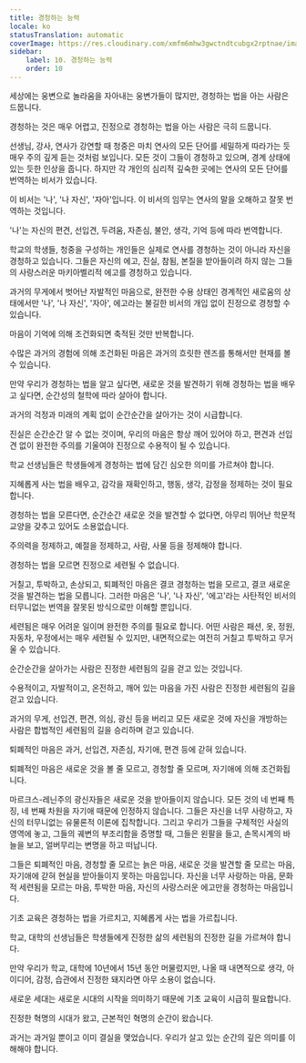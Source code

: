 ```yaml
---
title: 경청하는 능력
locale: ko
statusTranslation: automatic
coverImage: https://res.cloudinary.com/xmfm6mhw3gwctndtcubgx2rptnae/image/upload/v1740337243/small_cover_educacion_fundamental_a051170f1c.webp
sidebar:
    label: 10. 경청하는 능력
    order: 10
---
```

세상에는 웅변으로 놀라움을 자아내는 웅변가들이 많지만, 경청하는 법을 아는 사람은 드뭅니다.

경청하는 것은 매우 어렵고, 진정으로 경청하는 법을 아는 사람은 극히 드뭅니다.

선생님, 강사, 연사가 강연할 때 청중은 마치 연사의 모든 단어를 세밀하게 따라가는 듯 매우 주의 깊게 듣는 것처럼 보입니다. 모든 것이 그들이 경청하고 있으며, 경계 상태에 있는 듯한 인상을 줍니다. 하지만 각 개인의 심리적 깊숙한 곳에는 연사의 모든 단어를 번역하는 비서가 있습니다.

이 비서는 '나', '나 자신', '자아'입니다. 이 비서의 임무는 연사의 말을 오해하고 잘못 번역하는 것입니다.

'나'는 자신의 편견, 선입견, 두려움, 자존심, 불안, 생각, 기억 등에 따라 번역합니다.

학교의 학생들, 청중을 구성하는 개인들은 실제로 연사를 경청하는 것이 아니라 자신을 경청하고 있습니다. 그들은 자신의 에고, 진실, 참됨, 본질을 받아들이려 하지 않는 그들의 사랑스러운 마키아벨리적 에고를 경청하고 있습니다.

과거의 무게에서 벗어난 자발적인 마음으로, 완전한 수용 상태인 경계적인 새로움의 상태에서만 '나', '나 자신', '자아', 에고라는 불길한 비서의 개입 없이 진정으로 경청할 수 있습니다.

마음이 기억에 의해 조건화되면 축적된 것만 반복합니다.

수많은 과거의 경험에 의해 조건화된 마음은 과거의 흐릿한 렌즈를 통해서만 현재를 볼 수 있습니다.

만약 우리가 경청하는 법을 알고 싶다면, 새로운 것을 발견하기 위해 경청하는 법을 배우고 싶다면, 순간성의 철학에 따라 살아야 합니다.

과거의 걱정과 미래의 계획 없이 순간순간을 살아가는 것이 시급합니다.

진실은 순간순간 알 수 없는 것이며, 우리의 마음은 항상 깨어 있어야 하고, 편견과 선입견 없이 완전한 주의를 기울여야 진정으로 수용적이 될 수 있습니다.

학교 선생님들은 학생들에게 경청하는 법에 담긴 심오한 의미를 가르쳐야 합니다.

지혜롭게 사는 법을 배우고, 감각을 재확인하고, 행동, 생각, 감정을 정제하는 것이 필요합니다.

경청하는 법을 모른다면, 순간순간 새로운 것을 발견할 수 없다면, 아무리 뛰어난 학문적 교양을 갖추고 있어도 소용없습니다.

주의력을 정제하고, 예절을 정제하고, 사람, 사물 등을 정제해야 합니다.

경청하는 법을 모르면 진정으로 세련될 수 없습니다.

거칠고, 투박하고, 손상되고, 퇴폐적인 마음은 결코 경청하는 법을 모르고, 결코 새로운 것을 발견하는 법을 모릅니다. 그러한 마음은 '나', '나 자신', '에고'라는 사탄적인 비서의 터무니없는 번역을 잘못된 방식으로만 이해할 뿐입니다.

세련됨은 매우 어려운 일이며 완전한 주의를 필요로 합니다. 어떤 사람은 패션, 옷, 정원, 자동차, 우정에서는 매우 세련될 수 있지만, 내면적으로는 여전히 거칠고 투박하고 무거울 수 있습니다.

순간순간을 살아가는 사람은 진정한 세련됨의 길을 걷고 있는 것입니다.

수용적이고, 자발적이고, 온전하고, 깨어 있는 마음을 가진 사람은 진정한 세련됨의 길을 걷고 있습니다.

과거의 무게, 선입견, 편견, 의심, 광신 등을 버리고 모든 새로운 것에 자신을 개방하는 사람은 합법적인 세련됨의 길을 승리하며 걷고 있습니다.

퇴폐적인 마음은 과거, 선입견, 자존심, 자기애, 편견 등에 갇혀 있습니다.

퇴폐적인 마음은 새로운 것을 볼 줄 모르고, 경청할 줄 모르며, 자기애에 의해 조건화됩니다.

마르크스-레닌주의 광신자들은 새로운 것을 받아들이지 않습니다. 모든 것의 네 번째 특징, 네 번째 차원을 자기애 때문에 인정하지 않습니다. 그들은 자신을 너무 사랑하고, 자신의 터무니없는 유물론적 이론에 집착합니다. 그리고 우리가 그들을 구체적인 사실의 영역에 놓고, 그들의 궤변의 부조리함을 증명할 때, 그들은 왼팔을 들고, 손목시계의 바늘을 보고, 얼버무리는 변명을 하고 떠납니다.

그들은 퇴폐적인 마음, 경청할 줄 모르는 늙은 마음, 새로운 것을 발견할 줄 모르는 마음, 자기애에 갇혀 현실을 받아들이지 못하는 마음입니다. 자신을 너무 사랑하는 마음, 문화적 세련됨을 모르는 마음, 투박한 마음, 자신의 사랑스러운 에고만을 경청하는 마음입니다.

기초 교육은 경청하는 법을 가르치고, 지혜롭게 사는 법을 가르칩니다.

학교, 대학의 선생님들은 학생들에게 진정한 삶의 세련됨의 진정한 길을 가르쳐야 합니다.

만약 우리가 학교, 대학에 10년에서 15년 동안 머물렀지만, 나올 때 내면적으로 생각, 아이디어, 감정, 습관에서 진정한 돼지라면 아무 소용이 없습니다.

새로운 세대는 새로운 시대의 시작을 의미하기 때문에 기초 교육이 시급히 필요합니다.

진정한 혁명의 시대가 왔고, 근본적인 혁명의 순간이 왔습니다.

과거는 과거일 뿐이고 이미 결실을 맺었습니다. 우리가 살고 있는 순간의 깊은 의미를 이해해야 합니다.

